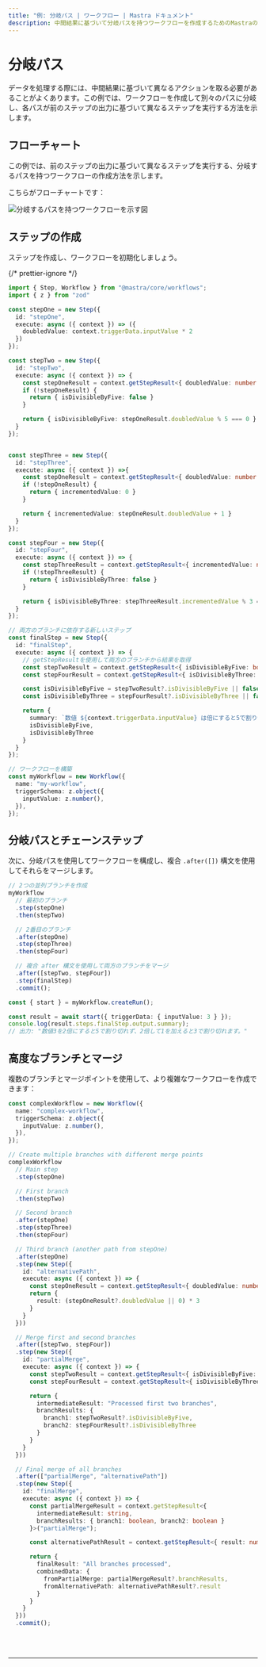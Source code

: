 ```yaml
---
title: "例: 分岐パス | ワークフロー | Mastra ドキュメント"
description: 中間結果に基づいて分岐パスを持つワークフローを作成するためのMastraの使用例。
---
```



# 分岐パス

データを処理する際には、中間結果に基づいて異なるアクションを取る必要があることがよくあります。この例では、ワークフローを作成して別々のパスに分岐し、各パスが前のステップの出力に基づいて異なるステップを実行する方法を示します。

## フローチャート

この例では、前のステップの出力に基づいて異なるステップを実行する、分岐するパスを持つワークフローの作成方法を示します。

こちらがフローチャートです：

<img
  src="/subscribed-chains.png"
  alt="分岐するパスを持つワークフローを示す図"
/>

## ステップの作成

ステップを作成し、ワークフローを初期化しましょう。

{/* prettier-ignore */}
```ts showLineNumbers copy
import { Step, Workflow } from "@mastra/core/workflows";
import { z } from "zod"

const stepOne = new Step({
  id: "stepOne",
  execute: async ({ context }) => ({
    doubledValue: context.triggerData.inputValue * 2
  })
});

const stepTwo = new Step({
  id: "stepTwo",
  execute: async ({ context }) => {
    const stepOneResult = context.getStepResult<{ doubledValue: number }>("stepOne");
    if (!stepOneResult) {
      return { isDivisibleByFive: false }
    }

    return { isDivisibleByFive: stepOneResult.doubledValue % 5 === 0 }
  }
});


const stepThree = new Step({
  id: "stepThree",
  execute: async ({ context }) =>{
    const stepOneResult = context.getStepResult<{ doubledValue: number }>("stepOne");
    if (!stepOneResult) {
      return { incrementedValue: 0 }
    }

    return { incrementedValue: stepOneResult.doubledValue + 1 }
  }
});

const stepFour = new Step({
  id: "stepFour",
  execute: async ({ context }) => {
    const stepThreeResult = context.getStepResult<{ incrementedValue: number }>("stepThree");
    if (!stepThreeResult) {
      return { isDivisibleByThree: false }
    }

    return { isDivisibleByThree: stepThreeResult.incrementedValue % 3 === 0 }
  }
});

// 両方のブランチに依存する新しいステップ
const finalStep = new Step({
  id: "finalStep",
  execute: async ({ context }) => {
    // getStepResultを使用して両方のブランチから結果を取得
    const stepTwoResult = context.getStepResult<{ isDivisibleByFive: boolean }>("stepTwo");
    const stepFourResult = context.getStepResult<{ isDivisibleByThree: boolean }>("stepFour");

    const isDivisibleByFive = stepTwoResult?.isDivisibleByFive || false;
    const isDivisibleByThree = stepFourResult?.isDivisibleByThree || false;

    return {
      summary: `数値 ${context.triggerData.inputValue} は倍にすると5で割り切れるのは${isDivisibleByFive ? '可能' : '不可能'}で、倍にして1を加えると3で割り切れるのは${isDivisibleByThree ? '可能' : '不可能'}です。`,
      isDivisibleByFive,
      isDivisibleByThree
    }
  }
});

// ワークフローを構築
const myWorkflow = new Workflow({
  name: "my-workflow",
  triggerSchema: z.object({
    inputValue: z.number(),
  }),
});
```

## 分岐パスとチェーンステップ

次に、分岐パスを使用してワークフローを構成し、複合 `.after([])` 構文を使用してそれらをマージします。

```ts showLineNumbers copy
// 2つの並列ブランチを作成
myWorkflow
  // 最初のブランチ
  .step(stepOne)
  .then(stepTwo)

  // 2番目のブランチ
  .after(stepOne)
  .step(stepThree)
  .then(stepFour)

  // 複合 after 構文を使用して両方のブランチをマージ
  .after([stepTwo, stepFour])
  .step(finalStep)
  .commit();

const { start } = myWorkflow.createRun();

const result = await start({ triggerData: { inputValue: 3 } });
console.log(result.steps.finalStep.output.summary);
// 出力: "数値3を2倍にすると5で割り切れず、2倍して1を加えると3で割り切れます。"
```

## 高度なブランチとマージ

複数のブランチとマージポイントを使用して、より複雑なワークフローを作成できます：

```ts showLineNumbers copy
const complexWorkflow = new Workflow({
  name: "complex-workflow",
  triggerSchema: z.object({
    inputValue: z.number(),
  }),
});

// Create multiple branches with different merge points
complexWorkflow
  // Main step
  .step(stepOne)

  // First branch
  .then(stepTwo)

  // Second branch
  .after(stepOne)
  .step(stepThree)
  .then(stepFour)

  // Third branch (another path from stepOne)
  .after(stepOne)
  .step(new Step({
    id: "alternativePath",
    execute: async ({ context }) => {
      const stepOneResult = context.getStepResult<{ doubledValue: number }>("stepOne");
      return {
        result: (stepOneResult?.doubledValue || 0) * 3
      }
    }
  }))

  // Merge first and second branches
  .after([stepTwo, stepFour])
  .step(new Step({
    id: "partialMerge",
    execute: async ({ context }) => {
      const stepTwoResult = context.getStepResult<{ isDivisibleByFive: boolean }>("stepTwo");
      const stepFourResult = context.getStepResult<{ isDivisibleByThree: boolean }>("stepFour");

      return {
        intermediateResult: "Processed first two branches",
        branchResults: {
          branch1: stepTwoResult?.isDivisibleByFive,
          branch2: stepFourResult?.isDivisibleByThree
        }
      }
    }
  }))

  // Final merge of all branches
  .after(["partialMerge", "alternativePath"])
  .step(new Step({
    id: "finalMerge",
    execute: async ({ context }) => {
      const partialMergeResult = context.getStepResult<{
        intermediateResult: string,
        branchResults: { branch1: boolean, branch2: boolean }
      }>("partialMerge");

      const alternativePathResult = context.getStepResult<{ result: number }>("alternativePath");

      return {
        finalResult: "All branches processed",
        combinedData: {
          fromPartialMerge: partialMergeResult?.branchResults,
          fromAlternativePath: alternativePathResult?.result
        }
      }
    }
  }))
  .commit();
```

<br />
<br />
<hr className="dark:border-[#404040] border-gray-300" />
<br />
<br />
<GithubLink
  link={
    "https://github.com/mastra-ai/mastra/blob/main/examples/basics/workflows/workflow-with-branching-paths"
  }
/>
